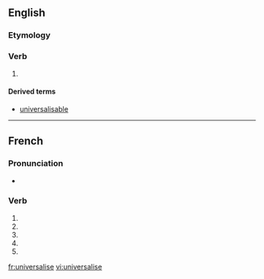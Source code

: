 {{also|universalisé}}
==English==

===Etymology===
{{suffix|universal|ise|lang=en}}

===Verb===
{{en-verb|universalis}}

# {{alternative spelling of|universalize|lang=en}}

====Derived terms====
* [[universalisable]]

----

==French==

===Pronunciation===
* {{homophones|lang=fr|universalisent|universalises}}

===Verb===
{{fr-verb-form}}

# {{conjugation of|universaliser||1|s|pres|ind|lang=fr}}
# {{conjugation of|universaliser||3|s|pres|ind|lang=fr}}
# {{conjugation of|universaliser||1|s|pres|sub|lang=fr}}
# {{conjugation of|universaliser||3|s|pres|sub|lang=fr}}
# {{conjugation of|universaliser||2|s|imp|lang=fr}}

[[fr:universalise]]
[[vi:universalise]]
